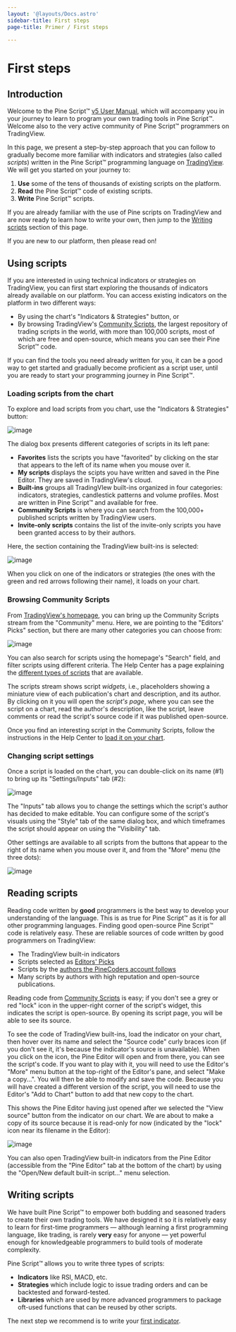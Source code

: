 ```yaml
---
layout: '@layouts/Docs.astro'
sidebar-title: First steps
page-title: Primer / First steps

---
```


# First steps 



## Introduction

Welcome to the Pine Script™ [v5 User
Manual](https://www.tradingview.com/pine-script-docs/en/v5/index.html),
which will accompany you in your journey to learn to program your own
trading tools in Pine Script™. Welcome also to the very active community
of Pine Script™ programmers on TradingView.

In this page, we present a step-by-step approach that you can follow to
gradually become more familiar with indicators and strategies (also
called *scripts*) written in the Pine Script™ programming language on
[TradingView](https://www.tradingview.com/). We will get you started on
your journey to:

1.  **Use** some of the tens of thousands of existing scripts on the
    platform.
2.  **Read** the Pine Script™ code of existing scripts.
3.  **Write** Pine Script™ scripts.

If you are already familiar with the use of Pine scripts on TradingView
and are now ready to learn how to write your own, then jump to the
[Writing scripts](/pine-script-docs/primer/first-indicator#writing-scripts) section of this page.

If you are new to our platform, then please read on!

## Using scripts

If you are interested in using technical indicators or strategies on
TradingView, you can first start exploring the thousands of indicators
already available on our platform. You can access existing indicators on
the platform in two different ways:

-   By using the chart\'s \"Indicators & Strategies\" button, or
-   By browsing TradingView\'s [Community
    Scripts](https://www.tradingview.com/scripts/), the largest
    repository of trading scripts in the world, with more than 100,000
    scripts, most of which are free and open-source, which means you can
    see their Pine Script™ code.

If you can find the tools you need already written for you, it can be a
good way to get started and gradually become proficient as a script
user, until you are ready to start your programming journey in Pine
Script™.

### Loading scripts from the chart

To explore and load scripts from you chart, use the \"Indicators &
Strategies\" button:

![image](@assets/primer/FirstSteps-LoadingScriptsFromTheChart-01.png)

The dialog box presents different categories of scripts in its left
pane:

-   **Favorites** lists the scripts you have \"favorited\" by clicking
    on the star that appears to the left of its name when you mouse over
    it.
-   **My scripts** displays the scipts you have written and saved in the
    Pine Editor. They are saved in TradingView\'s cloud.
-   **Built-ins** groups all TradingVIew built-ins organized in four
    categories: indicators, strategies, candlestick patterns and volume
    profiles. Most are written in Pine Script™ and available for free.
-   **Community Scripts** is where you can search from the 100,000+
    published scripts written by TradingView users.
-   **Invite-only scripts** contains the list of the invite-only scripts
    you have been granted access to by their authors.

Here, the section containing the TradingView built-ins is selected:

![image](@assets/primer/FirstSteps-LoadingScriptsFromTheChart-02.png)

When you click on one of the indicators or strategies (the ones with the
green and red arrows following their name), it loads on your chart.

### Browsing Community Scripts

From [TradingView\'s homepage](https://www.tradingview.com/), you can
bring up the Community Scripts stream from the \"Community\" menu. Here,
we are pointing to the \"Editors\' Picks\" section, but there are many
other categories you can choose from:

![image](@assets/primer/FirstSteps-BrowsingCommunityScripts-01.png)

You can also search for scripts using the homepage\'s \"Search\" field,
and filter scripts using different criteria. The Help Center has a page
explaining the [different types of
scripts](https://www.tradingview.com/support/solutions/43000558522) that
are available.

The scripts stream shows script *widgets*, i.e., placeholders showing a
miniature view of each publication\'s chart and description, and its
author. By clicking on it you will open the *script\'s page*, where you
can see the script on a chart, read the author\'s description, like the
script, leave comments or read the script\'s source code if it was
published open-source.

Once you find an interesting script in the Community Scripts, follow the
instructions in the Help Center to [load it on your
chart](https://www.tradingview.com/support/solutions/43000555216).

### Changing script settings

Once a script is loaded on the chart, you can double-click on its name
(#1) to bring up its \"Settings/Inputs\" tab (#2):

![image](@assets/primer/FirstSteps-ChangingScriptSettings-01.png)

The \"Inputs\" tab allows you to change the settings which the script\'s
author has decided to make editable. You can configure some of the
script\'s visuals using the \"Style\" tab of the same dialog box, and
which timeframes the script should appear on using the \"Visibility\"
tab.

Other settings are available to all scripts from the buttons that appear
to the right of its name when you mouse over it, and from the \"More\"
menu (the three dots):

![image](@assets/primer/FirstSteps-ChangingScriptSettings-02.png)

## Reading scripts

Reading code written by **good** programmers is the best way to develop
your understanding of the language. This is as true for Pine Script™ as
it is for all other programming languages. Finding good open-source Pine
Script™ code is relatively easy. These are reliable sources of code
written by good programmers on TradingView:

-   The TradingView built-in indicators
-   Scripts selected as [Editors\'
    Picks](https://www.tradingview.com/scripts/editors-picks/)
-   Scripts by the [authors the PineCoders account
    follows](https://www.tradingview.com/u/PineCoders/#following-people)
-   Many scripts by authors with high reputation and open-source
    publications.

Reading code from [Community
Scripts](https://www.tradingview.com/scripts/) is easy; if you don\'t
see a grey or red \"lock\" icon in the upper-right corner of the
script\'s widget, this indicates the script is open-source. By opening
its script page, you will be able to see its source.

To see the code of TradingView built-ins, load the indicator on your
chart, then hover over its name and select the \"Source code\" curly
braces icon (if you don\'t see it, it\'s because the indicator\'s source
is unavailable). When you click on the icon, the Pine Editor will open
and from there, you can see the script\'s code. If you want to play with
it, you will need to use the Editor\'s \"More\" menu button at the
top-right of the Editor\'s pane, and select \"Make a copy\...\". You
will then be able to modify and save the code. Because you will have
created a different version of the script, you will need to use the
Editor\'s \"Add to Chart\" button to add that new copy to the chart.

This shows the Pine Editor having just opened after we selected the
\"View source\" button from the indicator on our chart. We are about to
make a copy of its source because it is read-only for now (indicated by
the \"lock\" icon near its filename in the Editor):

![image](@assets/primer/FirstSteps-ReadingScripts-01.png)

You can also open TradingView built-in indicators from the Pine Editor
(accessible from the \"Pine Editor\" tab at the bottom of the chart) by
using the \"Open/New default built-in script\...\" menu selection.

## Writing scripts 

We have built Pine Script™ to empower both budding and seasoned traders
to create their own trading tools. We have designed it so it is
relatively easy to learn for first-time programmers — although
learning a first programming language, like trading, is rarely **very**
easy for anyone — yet powerful enough for knowledgeable programmers to
build tools of moderate complexity.

Pine Script™ allows you to write three types of scripts:

-   **Indicators** like RSI, MACD, etc.
-   **Strategies** which include logic to issue trading orders and can
    be backtested and forward-tested.
-   **Libraries** which are used by more advanced programmers to package
    oft-used functions that can be reused by other scripts.

The next step we recommend is to write your
[first indicator](/pine-script-docs/primer/first-indicator).


